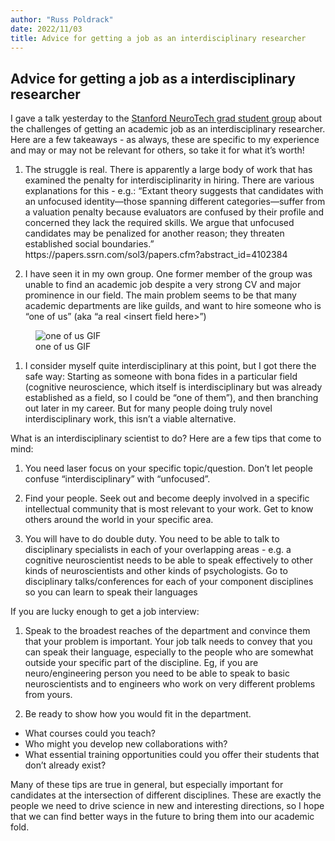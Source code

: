 ```yaml
---
author: "Russ Poldrack"
date: 2022/11/03
title: Advice for getting a job as an interdisciplinary researcher
---
```


## Advice for getting a job as a interdisciplinary researcher

I gave a talk yesterday to the [Stanford NeuroTech grad student group](https://neuroscience.stanford.edu/mbct/training-programs/neuro-tech-training-program) about the challenges of getting an academic job as an interdisciplinary researcher.  Here are a few takeaways - as always, these are specific to my experience and may or may not be relevant for others, so take it for what it's worth!

1.  The struggle is real.  There is apparently a large body of work that has examined the penalty for interdisciplinarity in hiring.  There are various explanations for this - e.g.: "Extant theory suggests that candidates with an unfocused identity—those spanning different categories—suffer from a valuation penalty because evaluators are confused by their profile and concerned they lack the required skills. We argue that unfocused candidates may be penalized for another reason; they threaten established social boundaries."  https://papers.ssrn.com/sol3/papers.cfm?abstract_id=4102384

2. I have seen it in my own group. One former member of the group was unable to find an academic job despite a very strong CV and major prominence in our field.  The main problem seems to be that many academic departments are like guilds, and want to hire someone who is "one of us" (aka "a real \<insert field here\>")

![one of us GIF](https://media.giphy.com/media/Ae7SI3LoPYj8Q/giphy.gif)

1. I consider myself quite interdisciplinary at this point, but I got there the safe way: Starting as someone with bona fides in a particular field (cognitive neuroscience, which itself is interdisciplinary but was already established as a field, so I could be "one of them"), and then branching out later in my career. But for many people doing truly novel interdisciplinary work, this isn't a viable alternative.

What is an interdisciplinary scientist to do?  Here are a few tips that come to mind:

1. You need laser focus on your specific topic/question.
Don’t let people confuse “interdisciplinary” with “unfocused”.

2. Find your people.  Seek out and become deeply involved in a specific intellectual community that is most relevant to your work.  Get to know others around the world in your specific area.  

3. You will have to do double duty.  You need to be able to talk to disciplinary specialists in each of your overlapping areas - e.g. a cognitive neuroscientist needs to be able to speak effectively to other kinds of neuroscientists and other kinds of psychologists.  Go to disciplinary talks/conferences for each of your component disciplines so you can learn to speak their languages

If you are lucky enough to get a job interview:

1. Speak to the broadest reaches of the department and convince them that your problem is important.
Your job talk needs to convey that you can speak their language, especially to the people who are somewhat outside your specific part of the discipline.  Eg, if you are neuro/engineering person you need to be able to speak to basic neuroscientists and to engineers who work on very different problems from yours.

2. Be ready to show how you would fit in the department.

- What courses could you teach?
- Who might you develop new collaborations with?
- What essential training opportunities could you offer their students that don’t already exist?

Many of these tips are true in general, but especially important for candidates at the intersection of different disciplines.  These are exactly the people we need to drive science in new and interesting directions, so I hope that we can find better ways in the future to bring them into our academic fold.
